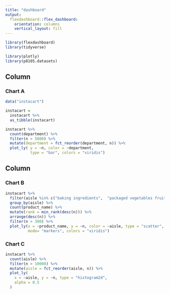 ```yaml
---
title: "dashboard"
output: 
  flexdashboard::flex_dashboard:
    orientation: columns
    vertical_layout: fill
---
```

```r
library(flexdashboard)
library(tidyverse)

library(plotly)
library(p8105.datasets)
```


Column {data-width=650}
-----------------------------------------------------------------------

### Chart A

```r
data("instacart")

instacart = 
  instacart %>% 
  as_tibble(instacart)

instacart %>% 
  count(department) %>% 
  filter(n > 5000) %>% 
  mutate(department = fct_reorder(department, n)) %>% 
  plot_ly( y = ~n, color = ~department, 
           type = "bar", colors = "viridis")
```

Column {data-width=350}
-----------------------------------------------------------------------

### Chart B

```r
instacart %>% 
  filter(aisle %in% c("baking ingredients",  "packaged vegetables fruits")) %>%
  group_by(aisle) %>% 
  count(product_name) %>% 
  mutate(rank = min_rank(desc(n))) %>% 
  arrange(desc(n)) %>%
  filter(n > 300) %>% 
  plot_ly(x = ~product_name, y = ~n, color = ~aisle, type = "scatter",
          mode= "markers", colors = "viridis")
```

### Chart C

```r
instacart %>% 
  count(aisle) %>% 
  filter(n > 10000) %>% 
  mutate(aisle = fct_reorder(aisle, n)) %>% 
  plot_ly(
    x = ~aisle, y = ~n, type = "histogram2d", 
    alpha = 0.5
  )
```




